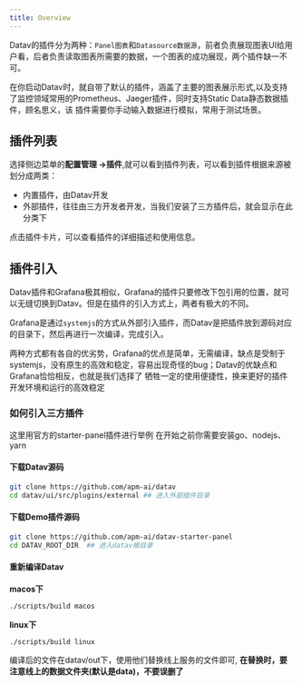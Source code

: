 ```yaml
---
title: Overview
---
```



Datav的插件分为两种：`Panel图表`和`Datasource数据源`，前者负责展现图表UI给用户看，后者负责读取图表所需要的数据，一个图表的成功展现，两个插件缺一不可。

在你启动Datav时，就自带了默认的插件，涵盖了主要的图表展示形式,以及支持了监控领域常用的Prometheus、Jaeger插件，同时支持Static Data静态数据插件，顾名思义，该
插件需要你手动输入数据进行模拟，常用于测试场景。

## 插件列表
选择侧边菜单的**配置管理 ->插件**,就可以看到插件列表，可以看到插件根据来源被划分成两类：
- 内置插件，由Datav开发
- 外部插件，往往由三方开发者开发，当我们安装了三方插件后，就会显示在此分类下

点击插件卡片，可以查看插件的详细描述和使用信息。

## 插件引入
Datav插件和Grafana极其相似，Grafana的插件只要修改下包引用的位置，就可以无缝切换到Datav。但是在插件的引入方式上，两者有极大的不同。

Grafana是通过`systemjs`的方式从外部引入插件，而Datav是把插件放到源码对应的目录下，然后再进行一次编译，完成引入。

<TipCompat>两种方式都有各自的优劣势，Grafana的优点是简单，无需编译，缺点是受制于systemjs，没有原生的高效和稳定，容易出现奇怪的bug；Datav的优缺点和Grafana恰恰相反，也就是我们选择了
牺牲一定的使用便捷性，换来更好的插件开发环境和运行的高效稳定</TipCompat>

### 如何引入三方插件
这里用官方的starter-panel插件进行举例
<TipCompat>在开始之前你需要安装go、nodejs、yarn</TipCompat>

#### <Heading number="1">下载Datav源码</Heading>
```bash
git clone https://github.com/apm-ai/datav
cd datav/ui/src/plugins/external ## 进入外部插件目录
```

#### <Heading number="2">下载Demo插件源码</Heading>
```bash
git clone https://github.com/apm-ai/datav-starter-panel
cd DATAV_ROOT_DIR  ## 进入datav根目录 
```

#### <Heading number="3">重新编译Datav</Heading>

**macos下**
```bash
./scripts/build macos
```

**linux下**
```bash
./scripts/build linux
```

编译后的文件在datav/out下，使用他们替换线上服务的文件即可, **在替换时，要注意线上的数据文件夹(默认是data)，不要误删了**